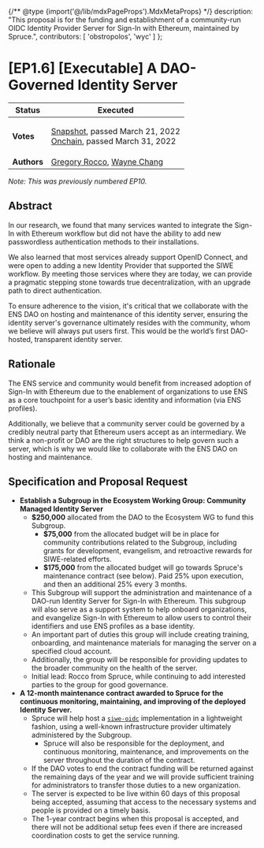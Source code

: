 {/** @type {import('@/lib/mdxPageProps').MdxMetaProps} */}
    description: "This proposal is for the funding and establishment of a community-run OIDC Identity Provider Server for Sign-In with Ethereum, maintained by Spruce.",
    contributors: [
        'obstropolos',
        'wyc'
    ]
};

# \[EP1.6] \[Executable] A DAO-Governed Identity Server



| **Status**  | Executed                                                                                                                                                                                                                                                                                                                                                                                        |
| ----------- | ----------------------------------------------------------------------------------------------------------------------------------------------------------------------------------------------------------------------------------------------------------------------------------------------------------------------------------------------------------------------------------------------- |
| **Votes**   | <p><a href="https://snapshot.org/#/ens.eth/proposal/0x104eb11d42813fadc2b408856e8fa2c10e34dbb4a87abaa2f089ece124263f16">Snapshot</a>, passed March 21, 2022<br /><a href="https://www.withtally.com/governance/eip155:1:0x323A76393544d5ecca80cd6ef2A560C6a395b7E3/proposal/82659277767818009782194204088226418907972756681918239480374274857360772298879">Onchain</a>, passed March 31, 2022</p> |
| **Authors** | [Gregory Rocco](https://github.com/obstropolos), [Wayne Chang](https://github.com/wyc)                                                                                                                                                                                                                                                                                                          |

_Note: This was previously numbered EP10._

## Abstract

In our research, we found that many services wanted to integrate the Sign-In with Ethereum workflow but did not have the ability to add new passwordless authentication methods to their installations.

We also learned that most services already support OpenID Connect, and were open to adding a new Identity Provider that supported the SIWE workflow. By meeting those services where they are today, we can provide a pragmatic stepping stone towards true decentralization, with an upgrade path to direct authentication.

To ensure adherence to the vision, it's critical that we collaborate with the ENS DAO on hosting and maintenance of this identity server, ensuring the identity server's governance ultimately resides with the community, whom we believe will always put users first. This would be the world’s first DAO-hosted, transparent identity server.

## Rationale

The ENS service and community would benefit from increased adoption of Sign-In with Ethereum due to the enablement of organizations to use ENS as a core touchpoint for a user’s basic identity and information (via ENS profiles).

Additionally, we believe that a community server could be governed by a credibly neutral party that Ethereum users accept as an intermediary. We think a non-profit or DAO are the right structures to help govern such a server, which is why we would like to collaborate with the ENS DAO on hosting and maintenance.

## Specification and Proposal Request

* **Establish a Subgroup in the Ecosystem Working Group: Community Managed Identity Server**
  * **$250,000** allocated from the DAO to the Ecosystem WG to fund this Subgroup.
    * **$75,000** from the allocated budget will be in place for community contributions related to the Subgroup, including grants for development, evangelism, and retroactive rewards for SIWE-related efforts.
    * **$175,000** from the allocated budget will go towards Spruce's maintenance contract (see below). Paid 25% upon execution, and then an additional 25% every 3 months.
  * This Subgroup will support the administration and maintenance of a DAO-run Identity Server for Sign-In with Ethereum. This subgroup will also serve as a support system to help onboard organizations, and evangelize Sign-In with Ethereum to allow users to control their identifiers and use ENS profiles as a base identity.
  * An important part of duties this group will include creating training, onboarding, and maintenance materials for managing the server on a specified cloud account.
  * Additionally, the group will be responsible for providing updates to the broader community on the health of the server.
  * Initial lead: Rocco from Spruce, while continuing to add interested parties to the group for good governance.
* **A 12-month maintenance contract awarded to Spruce for the continuous monitoring, maintaining, and improving of the deployed Identity Server.**
  * Spruce will help host a [`siwe-oidc`](https://github.com/spruceid/siwe-oidc) implementation in a lightweight fashion, using a well-known infrastructure provider ultimately administered by the Subgroup.
    * Spruce will also be responsible for the deployment, and continuous monitoring, maintenance, and improvements on the server throughout the duration of the contract.
  * If the DAO votes to end the contract funding will be returned against the remaining days of the year and we will provide sufficient training for administrators to transfer those duties to a new organization.
  * The server is expected to be live within 60 days of this proposal being accepted, assuming that access to the necessary systems and people is provided on a timely basis.
  * The 1-year contract begins when this proposal is accepted, and there will not be additional setup fees even if there are increased coordination costs to get the service running.